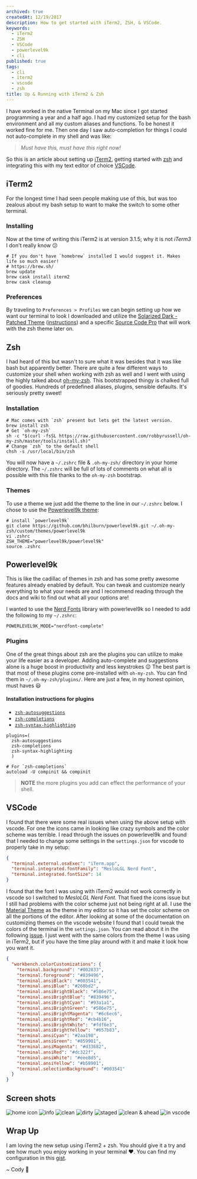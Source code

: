 ```yaml
---
archived: true
createdAt: 12/19/2017
description: How to get started with iTerm2, ZSH, & VSCode.
keywords:
  - iTerm2
  - ZSH
  - VSCode
  - powerlevel9k
  - cli
published: true
tags:
  - cli
  - iterm2
  - vscode
  - zsh
title: Up & Running with iTerm2 & Zsh
---
```



I have worked in the native Terminal on my Mac since I got started programming a year and a half ago. I had my customized setup for the bash environment and all my custom aliases and functions. To be honest it worked fine for me. Then one day I saw auto-completion for things I could not auto-complete in my shell and was like:

> _Must have this, must have this right now!_

So this is an article about setting up [iTerm2](https://www.iterm2.com/), getting started with [zsh](http://www.zsh.org/) and integrating this with my text editor of choice [VSCode](https://code.visualstudio.com/).

## iTerm2

For the longest time I had seen people making use of this, but was too zealous about my bash setup to want to make the switch to some other terminal.

### Installing

Now at the time of writing this iTerm2 is at version 3.1.5; why it is not _iTerm3_ I don't really know :confused:

```shell
# If you don't have `homebrew` installed I would suggest it. Makes life so much easier!
# https://brew.sh/
brew update
brew cask install iterm2
brew cask cleanup
```

### Preferences

By traveling to `Preferences > Profiles` we can begin setting up how we want our terminal to look I downloaded and utilize the [Solarized Dark - Patched Theme](https://raw.githubusercontent.com/mbadolato/iTerm2-Color-Schemes/master/schemes/Solarized%20Dark%20-%20Patched.itermcolors) ([instructions](http://iterm2colorschemes.com/)) and a specific [Source Code Pro](https://github.com/powerline/fonts) that will work with the zsh theme later on.

## Zsh

I had heard of this but wasn't to sure what it was besides that it was like bash but apparently better. There are quite a few different ways to customize your shell when working with zsh as well and I went with using the highly talked about [oh-my-zsh](https://github.com/robbyrussell/oh-my-zsh). This bootstrapped thingy is chalked full of goodies. Hundreds of predefined aliases, plugins, sensible defaults. It's seriously pretty sweet!

### Installation

```shell
# Mac comes with `zsh` present but lets get the latest version.
brew install zsh
# Get `oh-my-zsh`
sh -c "$(curl -fsSL https://raw.githubusercontent.com/robbyrussell/oh-my-zsh/master/tools/install.sh)"
# Change `zsh` to the default shell
chsh -s /usr/local/bin/zsh
```

You will now have a `~/.zshrc` file & `.oh-my-zsh/` directory in your home directory. The `~/.zshrc` will be full of lots of comments on what all is possible with this file thanks to the `oh-my-zsh` bootstrap.

### Themes

To use a theme we just add the theme to the line in our `~/.zshrc` below. I chose to use the [Powerlevel9k theme](https://github.com/bhilburn/powerlevel9k):

```shell
# install `powerlevel9k`
git clone https://github.com/bhilburn/powerlevel9k.git ~/.oh-my-zsh/custom/themes/powerlevel9k
vi .zshrc
ZSH_THEME="powerlevel9k/powerlevel9k"
source .zshrc
```

## Powerlevel9k

This is like the cadillac of themes in zsh and has some pretty awesome features already enabled by default. You can tweak and customize nearly everything to what your needs are and I recommend reading through the docs and wiki to find out what all your options are!

I wanted to use the [Nerd Fonts](https://github.com/ryanoasis/nerd-fonts) library with powerlevel9k so I needed to add the following to my `~/.zshrc`:

```shell
POWERLEVEL9K_MODE="nerdfont-complete"
```

### Plugins

One of the great things about zsh are the plugins you can utilize to make your life easier as a developer. Adding auto-complete and suggestions alone is a huge boost in productivity and less keystrokes :wink: The best part is that most of these plugins come pre-installed with `oh-my-zsh`. You can find them in `~/.oh-my-zsh/plugins/`. Here are just a few, in my honest opinion, must haves :smiley:

#### Installation instructions for plugins

- [`zsh-autosuggestions`](https://github.com/zsh-users/zsh-autosuggestions/#oh-my-zsh)
- [`zsh-completions`](https://github.com/zsh-users/zsh-completions/#oh-my-zsh)
- [`zsh-syntax-highlighting`](https://github.com/zsh-users/zsh-syntax-highlighting/blob/master/INSTALL.md#oh-my-zsh)

```shell
plugins=(
  zsh-autosuggestions
  zsh-completions
  zsh-syntax-highlighting
  )

# For `zsh-completions`
autoload -U compinit && compinit
```

> **NOTE** the more plugins you add can effect the performance of your shell.

## VSCode

I found that there were some real issues when using the above setup with vscode. For one the icons came in looking like crazy symbols and the color scheme was terrible. I read through the issues on powerlevel9k and found that I needed to change some settings in the `settings.json` for vscode to properly take in my setup:

```json:settings.json
{
  "terminal.external.osxExec": "iTerm.app",
  "terminal.integrated.fontFamily": "MesloLGL Nerd Font",
  "terminal.integrated.fontSize": 14
}
```

I found that the font I was using with iTerm2 would not work correctly in vscode so I switched to _MesloLGL Nerd Font_. That fixed the icons issue but I still had problems with the color scheme just not being right at all. I use the [Material Theme](https://marketplace.visualstudio.com/items?itemName=Equinusocio.vsc-material-theme) as the theme in my editor so it has set the color scheme on all the portions of the editor. After looking at some of the documentation on customizing themes on the vscode website I found that I could tweak the colors of the terminal in the `settings.json`. You can read about it in the following [issue](https://github.com/bhilburn/powerlevel9k/issues/672). I just went with the same colors from the theme I was using in iTerm2, but if you have the time play around with it and make it look how you want it.

```json
{
  "workbench.colorCustomizations": {
    "terminal.background": "#002833",
    "terminal.foreground": "#839496",
    "terminal.ansiBlack": "#003541",
    "terminal.ansiBlue": "#268bd2",
    "terminal.ansiBrightBlack": "#586e75",
    "terminal.ansiBrightBlue": "#839496",
    "terminal.ansiBrightCyan": "#93a1a1",
    "terminal.ansiBrightGreen": "#586e75",
    "terminal.ansiBrightMagenta": "#6c6ec6",
    "terminal.ansiBrightRed": "#cb4b16",
    "terminal.ansiBrightWhite": "#fdf6e3",
    "terminal.ansiBrightYellow": "#657b83",
    "terminal.ansiCyan": "#2aa198",
    "terminal.ansiGreen": "#859901",
    "terminal.ansiMagenta": "#d33682",
    "terminal.ansiRed": "#dc322f",
    "terminal.ansiWhite": "#eee8d5",
    "terminal.ansiYellow": "#b58901",
    "terminal.selectionBackground": "#003541"
  }
}
```

## Screen shots

![home icon](/images/2017/up-and-running-with-iterm-and-zsh/term_left_side_5.png)
![info](/images/2017/up-and-running-with-iterm-and-zsh/term_right_side.png)
![clean](/images/2017/up-and-running-with-iterm-and-zsh/term_left_side.png)
![dirty](/images/2017/up-and-running-with-iterm-and-zsh/term_left_side_2.png)
![staged](/images/2017/up-and-running-with-iterm-and-zsh/term_left_side_3.png)
![clean & ahead](/images/2017/up-and-running-with-iterm-and-zsh/term_left_side_4.png)
![in vscode](/images/2017/up-and-running-with-iterm-and-zsh/in_vscode.png)

## Wrap Up

I am loving the new setup using iTerm2 + zsh. You should give it a try and see how much you enjoy working in your terminal :heart:. You can find my configuration in this [gist](https://gist.github.com/rockchalkwushock/eb0dcb5ecf2c8621d12db7ce0c15fcaa).

<Signature>~ Cody 🚀</Signature>
